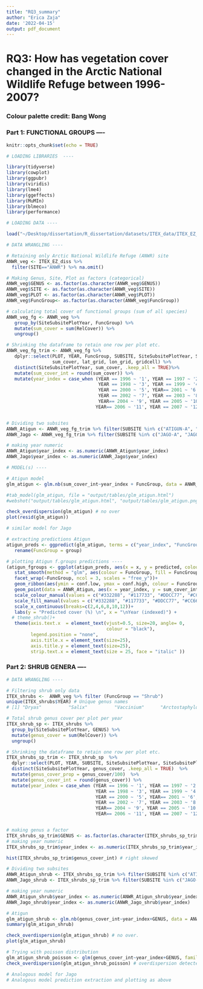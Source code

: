 ```yaml
---
title: "RQ3_summary"
author: "Erica Zaja"
date: '2022-04-15'
output: pdf_document
---
```


# RQ3: How has vegetation cover changed in the Arctic National Wildlife Refuge between 1996-2007? 
### Colour palette credit: Bang Wong 
### Part 1: FUNCTIONAL GROUPS ----


```r
knitr::opts_chunk$set(echo = TRUE)
```


```r
# LOADING LIBRARIES  ----

library(tidyverse)
library(cowplot)
library(ggpubr)
library(viridis)
library(lme4)
library(ggeffects)
library(MuMIn)
library(blmeco)
library(performance)
```

```r

# LOADING DATA ----

load("~/Desktop/dissertation/R_dissertation/datasets/ITEX_data/ITEX_EZ_diss.RData")

```

```r
# DATA WRANGLING ----

# Retaining only Arctic National Wildlife Refuge (ANWR) site 
ANWR_veg <- ITEX_EZ_diss %>%
  filter(SITE=="ANWR") %>% na.omit()

# Making Genus, Site, Plot as factors (categorical)
ANWR_veg$GENUS <- as.factor(as.character(ANWR_veg$GENUS))
ANWR_veg$SITE <- as.factor(as.character(ANWR_veg$SITE))
ANWR_veg$PLOT <- as.factor(as.character(ANWR_veg$PLOT))
ANWR_veg$FuncGroup<- as.factor(as.character(ANWR_veg$FuncGroup))

# calculating total cover of functional groups (sum of all species)
ANWR_veg_fg <- ANWR_veg %>%
   group_by(SiteSubsitePlotYear, FuncGroup) %>%
   mutate(sum_cover = sum(RelCover)) %>%
   ungroup()

# Shrinking the dataframe to retain one row per plot etc.
ANWR_veg_fg_trim <- ANWR_veg_fg %>% 
   dplyr::select(PLOT, YEAR, FuncGroup, SUBSITE, SiteSubsitePlotYear, SiteSubsitePlot, 
                 sum_cover, lat_grid, lon_grid, gridcell) %>% 
   distinct(SiteSubsitePlotYear, sum_cover, .keep_all = TRUE)%>% 
   mutate(sum_cover_int = round(sum_cover)) %>%   
   mutate(year_index = case_when (YEAR == 1996 ~ '1', YEAR == 1997 ~ '2', # index year
                                  YEAR == 1998 ~ '3', YEAR == 1999 ~ '4',
                                  YEAR == 2000 ~ '5', YEAR== 2001 ~ '6', 
                                  YEAR == 2002 ~ '7', YEAR == 2003 ~ '8',
                                  YEAR== 2004 ~ '9', YEAR == 2005 ~ '10',
                                 YEAR== 2006 ~ '11', YEAR == 2007 ~ '12')) 


# Dividing two subsites
ANWR_Atigun <- ANWR_veg_fg_trim %>% filter(SUBSITE %in% c("ATIGUN-A", "ATIGUN-B", "ATIGUN-C"))
ANWR_Jago <- ANWR_veg_fg_trim %>% filter(SUBSITE %in% c("JAGO-A", "JAGO-B"))

# making year numeric
ANWR_Atigun$year_index <- as.numeric(ANWR_Atigun$year_index)
ANWR_Jago$year_index <- as.numeric(ANWR_Jago$year_index)


```

```r
# MODEL(s) ----

# Atigun model
glm_atigun <- glm.nb(sum_cover_int~year_index + FuncGroup, data = ANWR_Atigun)

#tab_model(glm_atigun, file = "output/tables/glm_atigun.html")
#webshot("output/tables/glm_atigun.html", "output/tables/glm_atigun.png")

check_overdispersion(glm_atigun) # no over
plot(resid(glm_atigun))

# similar model for Jago
```

```r
# extracting predictions Atigun
atigun_preds <- ggpredict(glm_atigun, terms = c("year_index", "FuncGroup"), type = "re") %>% 
   rename(FuncGroup = group)

# plotting Atigun f.groups predictions ----
(atigun_fgroups <- ggplot(atigun_preds, aes(x = x, y = predicted, colour=FuncGroup))+
   stat_smooth(method = "glm", aes(colour = FuncGroup, fill = FuncGroup), size = 1.5) +
   facet_wrap(~FuncGroup, ncol = 3, scales = "free_y"))+
   geom_ribbon(aes(ymin = conf.low, ymax = conf.high, colour = FuncGroup), alpha = 0.1) +
   geom_point(data = ANWR_Atigun, aes(x = year_index, y = sum_cover_int, colour = FuncGroup), size = 2.5) +
   scale_colour_manual(values = c("#332288", "#117733", "#DDCC77", "#CC6677", "#882255"))+
   scale_fill_manual(values = c("#332288", "#117733", "#DDCC77", "#CC6677", "#882255"))+
   scale_x_continuous(breaks=c(2,4,6,8,10,12))+
   labs(y = "Predicted cover (%) \n", x = "\nYear (indexed)") +
  # theme_shrub()+
   theme(axis.text.x  = element_text(vjust=0.5, size=20, angle= 0, 
                                     colour = "black"), 
         legend.position = "none",
         axis.title.x = element_text(size=25),
         axis.title.y = element_text(size=25),
         strip.text.x = element_text(size = 25, face = "italic" ))

```
### Part 2: SHRUB GENERA ----

```r
# DATA WRANGLING ----

# Filtering shrub only data
ITEX_shrubs <-  ANWR_veg %>% filter (FuncGroup == "Shrub") 
unique(ITEX_shrubs$YEAR) # Unique genus names 
# [1] "Dryas"          "Salix"          "Vaccinium"      "Arctostaphylos" "Betula"         "Cassiope"       "Ledum"         

# Total shrub genus cover per plot per year
ITEX_shrub_sp <- ITEX_shrubs %>%
  group_by(SiteSubsitePlotYear, GENUS) %>%
  mutate(genus_cover = sum(RelCover)) %>%
  ungroup()

# Shrinking the dataframe to retain one row per plot etc.
ITEX_shrubs_sp_trim <- ITEX_shrub_sp  %>% 
  dplyr::select(PLOT, YEAR, SUBSITE, SiteSubsitePlotYear, SiteSubsitePlot, GENUS, genus_cover) %>% 
  distinct(SiteSubsitePlotYear, genus_cover, .keep_all = TRUE)  %>% 
  mutate(genus_cover_prop = genus_cover/100)  %>%
  mutate(genus_cover_int = round(genus_cover)) %>%   
  mutate(year_index = case_when (YEAR == 1996 ~ '1', YEAR == 1997 ~ '2', 
                                 YEAR == 1998 ~ '3', YEAR == 1999 ~ '4',
                                 YEAR == 2000 ~ '5', YEAR== 2001 ~ '6', 
                                 YEAR == 2002 ~ '7', YEAR == 2003 ~ '8',
                                 YEAR== 2004 ~ '9', YEAR == 2005 ~ '10',
                                 YEAR== 2006 ~ '11', YEAR == 2007 ~ '12')) 


# making genus a factor
ITEX_shrubs_sp_trim$GENUS <- as.factor(as.character(ITEX_shrubs_sp_trim$GENUS ))
# making year numeric
ITEX_shrubs_sp_trim$year_index <- as.numeric(ITEX_shrubs_sp_trim$year_index)

hist(ITEX_shrubs_sp_trim$genus_cover_int) # right skewed


```

```r
# Dividing two subsites
ANWR_Atigun_shrub <- ITEX_shrubs_sp_trim %>% filter(SUBSITE %in% c("ATIGUN-A", "ATIGUN-B", "ATIGUN-C"))
ANWR_Jago_shrub <- ITEX_shrubs_sp_trim %>% filter(SUBSITE %in% c("JAGO-A", "JAGO-B"))

# making year numeric
ANWR_Atigun_shrub$year_index <- as.numeric(ANWR_Atigun_shrub$year_index)
ANWR_Jago_shrub$year_index <- as.numeric(ANWR_Jago_shrub$year_index)

# Atigun 
glm_atigun_shrub <- glm.nb(genus_cover_int~year_index+GENUS, data = ANWR_Atigun_shrub)
summary(glm_atigun_shrub)

check_overdispersion(glm_atigun_shrub) # no over.
plot(glm_atigun_shrub)

# Trying with poisson distribution
glm_atigun_shrub_poisson <- glm(genus_cover_int~year_index+GENUS, family = "poisson", data = ANWR_Atigun_shrub) 
check_overdispersion(glm_atigun_shrub_poisson) # overdispersion detected

# Analogous model for Jago
# Analogous model prediction extraction and plotting as above

```


